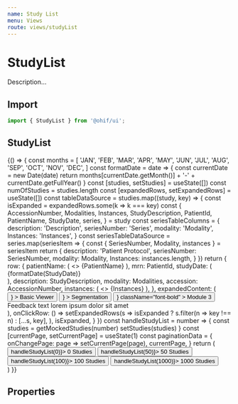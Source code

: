 ```yaml
---
name: Study List
menu: Views
route: views/studyList
---
```



# StudyList

Description...

## Import

```javascript
import { StudyList } from '@ohif/ui';
```

## StudyList

<Playground>
  {() => {
    const months = [
      'JAN',
      'FEB',
      'MAR',
      'APR',
      'MAY',
      'JUN',
      'JUL',
      'AUG',
      'SEP',
      'OCT',
      'NOV',
      'DEC',
    ]
    const formatDate = date => {
      const currentDate = new Date(date)
      return months[currentDate.getMonth()] + '-' + currentDate.getFullYear()
    }
    const [studies, setStudies] = useState([])
    const numOfStudies = studies.length
    const [expandedRows, setExpandedRows] = useState([])
    const tableDataSource = studies.map((study, key) => {
      const isExpanded = expandedRows.some(k => k === key)
      const {
        AccessionNumber,
        Modalities,
        Instances,
        StudyDescription,
        PatientId,
        PatientName,
        StudyDate,
        series,
      } = study
      const seriesTableColumns = {
        description: 'Description',
        seriesNumber: 'Series',
        modality: 'Modality',
        Instances: 'Instances',
      }
      const seriesTableDataSource = series.map(seriesItem => {
        const { SeriesNumber, Modality, instances } = seriesItem
        return {
          description: 'Patient Protocol',
          seriesNumber: SeriesNumber,
          modality: Modality,
          Instances: instances.length,
        }
      })
      return {
        row: {
          patientName: (
            <>
              <Icon
                name={isExpanded ? 'chevron-down' : 'chevron-right'}
                className="mr-4"
              />
              {PatientName}
            </>
          ),
          mrn: PatientId,
          studyDate: (
            <div>
              <span className="mr-4">{formatDate(StudyDate)}</span>
            </div>
          ),
          description: StudyDescription,
          modality: Modalities,
          accession: AccessionNumber,
          instances: (
            <>
              <Icon
                name="series-active"
                className={classnames('inline-flex mr-2', {
                  'text-custom-blueBright': isExpanded,
                  'text-custom-violetPale': !isExpanded,
                })}
              />
              {Instances}
            </>
          ),
        },
        expandedContent: (
          <StudyListExpandedRow
            seriesTableColumns={seriesTableColumns}
            seriesTableDataSource={seriesTableDataSource}
          >
            <Button
              rounded="full"
              variant="contained"
              className="mr-4 font-bold"
              endIcon={
                <Icon name="launch-arrow" style={{ color: '#21a7c6' }} />
              }
            >
              Basic Viewer
            </Button>
            <Button
              rounded="full"
              variant="contained"
              className="mr-4 font-bold"
              endIcon={
                <Icon name="launch-arrow" style={{ color: '#21a7c6' }} />
              }
            >
              Segmentation
            </Button>
            <Button
              rounded="full"
              variant="outlined"
              endIcon={<Icon name="launch-info" />}
              className="font-bold"
            >
              Module 3
            </Button>
            <div className="ml-5 text-lg text-custom-grayBright inline-flex items-center">
              <Icon
                name="notificationwarning-diamond"
                className="mr-2 w-5 h-5"
              />
              Feedback text lorem ipsum dolor sit amet
            </div>
          </StudyListExpandedRow>
        ),
        onClickRow: () =>
          setExpandedRows(s =>
            isExpanded ? s.filter(n => key !== n) : [...s, key],
          ),
        isExpanded,
      }
    })
    const handleStudyList = number => {
      const studies = getMockedStudies(number)
      setStudies(studies)
    }
    const [currentPage, setCurrentPage] = useState(1)
    const paginationData = {
      onChangePage: page => setCurrentPage(page),
      currentPage,
    }
    return (
      <div>
        <div className="bg-white p-4">
          <Button className="mr-2" onClick={() => handleStudyList(0)}>
            0 Studies
          </Button>
          <Button className="mr-2" onClick={() => handleStudyList(50)}>
            50 Studies
          </Button>
          <Button className="mr-2" onClick={() => handleStudyList(100)}>
            100 Studies
          </Button>
          <Button className="mr-2" onClick={() => handleStudyList(1000)}>
            1000 Studies
          </Button>
        </div>
        <StudyList
          tableDataSource={tableDataSource.slice(0, 25)}
          numOfStudies={numOfStudies}
          paginationData={paginationData}
        />
      </div>
    )
  }}
</Playground>

## Properties

<Props of={StudyList} />
